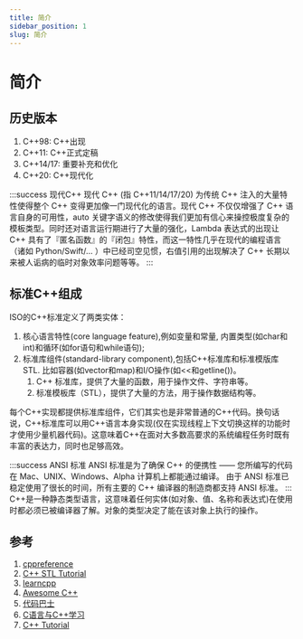 ```yaml
---
title: 简介
sidebar_position: 1
slug: 简介
---
```


# 简介

## 历史版本

1. C++98: C++出现
2. C++11: C++正式定稿
3. C++14/17: 重要补充和优化
4. C++20: C++现代化

:::success 现代C++
现代 C++ (指 C++11/14/17/20) 为传统 C++ 注入的大量特性使得整个 C++ 变得更加像一门现代化的语言。现代 C++ 不仅仅增强了 C++ 语言自身的可用性，auto 关键字语义的修改使得我们更加有信心来操控极度复杂的模板类型。同时还对语言运行期进行了大量的强化，Lambda 表达式的出现让 C++ 具有了『匿名函数』的『闭包』特性，而这一特性几乎在现代的编程语言（诸如 Python/Swift/... ）中已经司空见惯，右值引用的出现解决了 C++ 长期以来被人诟病的临时对象效率问题等等。
:::

## 标准C++组成

ISO的C++标准定义了两类实体：

1. 核心语言特性(core language feature),例如变量和常量, 内置类型(如char和int)和循环(如for语句和while语句);
2. 标准库组件(standard-library component),包括C++标准库和标准模版库STL. 比如容器(如vector和map)和I/O操作(如\<\<和getline())。
   1. C++ 标准库，提供了大量的函数，用于操作文件、字符串等。
   2. 标准模板库（STL），提供了大量的方法，用于操作数据结构等。

每个C++实现都提供标准库组件，它们其实也是非常普通的C++代码。换句话说，C++标准库可以用C++语言本身实现(仅在实现线程上下文切换这样的功能时才使用少量机器代码)。这意味着C++在面对大多数高要求的系统编程任务时既有丰富的表达力，同时也足够高效。

:::success ANSI 标准
ANSI 标准是为了确保 C++ 的便携性 —— 您所编写的代码在 Mac、UNIX、Windows、Alpha 计算机上都能通过编译。
由于 ANSI 标准已稳定使用了很长的时间，所有主要的 C++ 编译器的制造商都支持 ANSI 标准。
:::
C++是一种静态类型语言，这意味着任何实体(如对象、值、名称和表达式)在使用时都必须已被编译器了解。对象的类型决定了能在该对象上执行的操作。

## 参考

1. [cppreference](https://en.cppreference.com)
2. [C++ STL Tutorial](https://cui-jiacai.gitbook.io/c++-stl-tutorial)
3. [learncpp](https://www.learncpp.com)
4. [Awesome C++](https://cpp.libhunt.com)
5. [代码巴士](https://codebus.cn/)
6. [C语言与C++学习](https://github.com/tangtangcoding/C-CppLearning)
7. [C++ Tutorial](https://www.javatpoint.com/cpp-tutorial)
